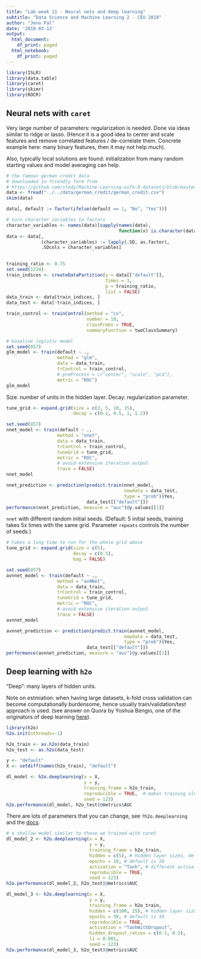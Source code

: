 ```yaml
---
title: "Lab week 11 - Neural nets and deep learning"
subtitle: "Data Science and Machine Learning 2 - CEU 2018"
author: "Jeno Pal"
date: '2018-03-13'
output:
  html_document:
    df_print: paged
  html_notebook:
    df_print: paged
---
```


```r
library(ISLR)
library(data.table)
library(caret)
library(skimr)
library(ROCR)
```

## Neural nets with `caret`

Very large number of parameters: regularization is needed. Done via
ideas similar to ridge or lasso. (Hence it is a good idea to
center and scale features and remove correlated features / de-correlate 
them. Concrete example here: many binary features, then it
may not help much).

Also, typically local solutions
are found: initialization from many random starting values and model
averaging can help.

```r
# the famous german credit data
# downloaded in friendly form from
# https://github.com/stedy/Machine-Learning-with-R-datasets/blob/master/credit.csv
data <- fread("../../data/german_credit/german_credit.csv")
skim(data)
```
```r
data[, default := factor(ifelse(default == 1, "No", "Yes"))]

# turn character variables to factors
character_variables <- names(data)[sapply(names(data),
                                          function(x) is.character(data[[x]]))]
data <- data[, 
             (character_variables) := lapply(.SD, as.factor), 
             .SDcols = character_variables]
  
```

```r
training_ratio <- 0.75 
set.seed(1234)
train_indices <- createDataPartition(y = data[["default"]],
                                     times = 1,
                                     p = training_ratio,
                                     list = FALSE)
data_train <- data[train_indices, ]
data_test <- data[-train_indices, ]
```

```r
train_control <- trainControl(method = "cv",
                              number = 10,
                              classProbs = TRUE,
                              summaryFunction = twoClassSummary)
```

```r
# baseline logistic model
set.seed(857)
glm_model <- train(default ~ .,
                   method = "glm",
                   data = data_train,
                   trControl = train_control,
                   # preProcess = c("center", "scale", "pca"),
                   metric = "ROC")
glm_model
```

Size: number of units in the hidden layer. Decay: regularization parameter.
```r
tune_grid <- expand.grid(size = c(3, 5, 10, 15),
                         decay = c(0.1, 0.5, 1, 1.2))

set.seed(857)
nnet_model <- train(default ~ .,
                   method = "nnet",
                   data = data_train,
                   trControl = train_control,
                   tuneGrid = tune_grid,
                   metric = "ROC",
                   # avoid extensive iteration output
                   trace = FALSE)
nnet_model
```
```r
nnet_prediction <- prediction(predict.train(nnet_model, 
                                            newdata = data_test,
                                            type = "prob")$Yes,
                              data_test[["default"]])
performance(nnet_prediction, measure = "auc")@y.values[[1]]
```

`nnet` with different random initial seeds. (Default: 5 initial seeds, training takes
5x times with the same grid. Parameter `repeats` controls the number of seeds.)
```r
# takes a long time to run for the whole grid above
tune_grid <- expand.grid(size = c(5),
                         decay = c(0.5),
                         bag = FALSE)

set.seed(857)
avnnet_model <- train(default ~ .,
                   method = "avNNet",
                   data = data_train,
                   trControl = train_control,
                   tuneGrid = tune_grid,
                   metric = "ROC",
                   # avoid extensive iteration output
                   trace = FALSE)
avnnet_model
```

```r
avnnet_prediction <- prediction(predict.train(avnnet_model, 
                                            newdata = data_test,
                                            type = "prob")$Yes,
                              data_test[["default"]])
performance(avnnet_prediction, measure = "auc")@y.values[[1]]
```

## Deep learning with `h2o`

"Deep": many layers of hidden units. 

Note on estmiation: when having large datasets, k-fold cross validation can become
computationally burdensome, hence usually train/validation/test approach is used.
(see answer on Quora by Yoshua Bengio, one of the originators of deep learning [here](https://www.quora.com/Is-cross-validation-heavily-used-in-deep-learning-or-is-it-too-expensive-to-be-used)).

```r
library(h2o)
h2o.init(nthreads=-1)

h2o_train <- as.h2o(data_train)
h2o_test <- as.h2o(data_test)

y <- "default"
X <- setdiff(names(h2o_train), "default")

```

```r
dl_model <- h2o.deeplearning(x = X, 
                             y = y, 
                             training_frame = h2o_train, 
                             reproducible = TRUE,  # makes training slower but makes it reproducible
                             seed = 123)
h2o.performance(dl_model, h2o_test)@metrics$AUC
```

There are lots of parameters that you can change, see `?h2o.deeplearning`
and the [docs](http://docs.h2o.ai/h2o/latest-stable/h2o-docs/data-science/deep-learning.html).

```r
# a shallow model similar to those we trained with caret
dl_model_2 <- h2o.deeplearning(x = X,
                               y = y,
                               training_frame = h2o_train,
                               hidden = c(5), # hidden layer sizes, default c(200, 200)
                               epochs = 10, # default is 10
                               activation = "Tanh", # different activation function
                               reproducible = TRUE,
                               seed = 123)
h2o.performance(dl_model_2, h2o_test)@metrics$AUC
```

```r
dl_model_3 <- h2o.deeplearning(x = X,
                               y = y,
                               training_frame = h2o_train,
                               hidden = c(100, 25), # hidden layer sizes, default c(200, 200)
                               epochs = 50, # default is 10
                               reproducible = TRUE,
                               activation = "TanhWithDropout",
                               hidden_dropout_ratios = c(0.1, 0.5),
                               l1 = 0.001,
                               seed = 123)
h2o.performance(dl_model_3, h2o_test)@metrics$AUC
```

